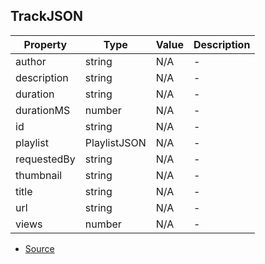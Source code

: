 ## TrackJSON


| Property | Type | Value | Description |
| ----------- | ----------- | ----------- | ----------- |
| author | string | N/A | - |
| description | string | N/A | - |
| duration | string | N/A | - |
| durationMS | number | N/A | - |
| id | string | N/A | - |
| playlist | PlaylistJSON | N/A | - |
| requestedBy | string | N/A | - |
| thumbnail | string | N/A | - |
| title | string | N/A | - |
| url | string | N/A | - |
| views | number | N/A | - |


- [Source](https://github.com/Androz2091/discord-player/blob/e31bc2a/packages/discord-player/src/types/types.ts#L277)